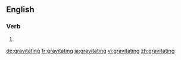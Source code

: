 ==English==

===Verb===
{{head|en}}

# {{present participle of|gravitate}}

[[de:gravitating]]
[[fr:gravitating]]
[[ja:gravitating]]
[[vi:gravitating]]
[[zh:gravitating]]